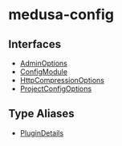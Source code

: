 
# medusa-config

## Interfaces

- [AdminOptions](../../medusa_config/interfaces/medusa_config.AdminOptions/page.mdx)
- [ConfigModule](../../medusa_config/interfaces/medusa_config.ConfigModule/page.mdx)
- [HttpCompressionOptions](../../medusa_config/interfaces/medusa_config.HttpCompressionOptions/page.mdx)
- [ProjectConfigOptions](../../medusa_config/interfaces/medusa_config.ProjectConfigOptions/page.mdx)

## Type Aliases

- [PluginDetails](../../medusa_config/types/medusa_config.PluginDetails/page.mdx)
